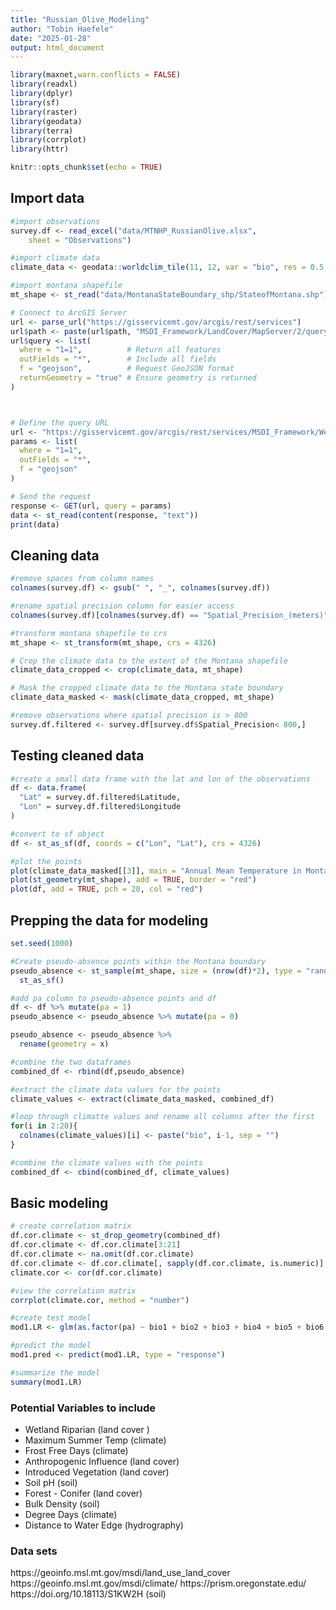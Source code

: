 ```yaml
---
title: "Russian_Olive_Modeling"
author: "Tobin Haefele"
date: "2025-01-28"
output: html_document
---
```


```r
library(maxnet,warn.conflicts = FALSE)
library(readxl)
library(dplyr)
library(sf)
library(raster)
library(geodata)
library(terra)
library(corrplot)
library(httr)

knitr::opts_chunk$set(echo = TRUE)
```

## Import data

```r
#import observations
survey.df <- read_excel("data/MTNHP_RussianOlive.xlsx", 
    sheet = "Observations")

#import climate data 
climate_data <- geodata::worldclim_tile(11, 12, var = "bio", res = 0.5, path = "data/") #not sure the tile is correct

#import montana shapefile
mt_shape <- st_read("data/MontanaStateBoundary_shp/StateofMontana.shp")

# Connect to ArcGIS Server
url <- parse_url("https://gisservicemt.gov/arcgis/rest/services")
url$path <- paste(url$path, "MSDI_Framework/LandCover/MapServer/2/query", sep = "/")
url$query <- list(
  where = "1=1",          # Return all features
  outFields = "*",        # Include all fields
  f = "geojson",          # Request GeoJSON format
  returnGeometry = "true" # Ensure geometry is returned
)



# Define the query URL
url <- "https://gisservicemt.gov/arcgis/rest/services/MSDI_Framework/WetlandsRiparian/MapServer/0"
params <- list(
  where = "1=1",
  outFields = "*",
  f = "geojson"
)

# Send the request
response <- GET(url, query = params)
data <- st_read(content(response, "text"))
print(data)


```

## Cleaning data
```r

#remove spaces from column names
colnames(survey.df) <- gsub(" ", "_", colnames(survey.df))

#rename spatial precision column for easier access
colnames(survey.df)[colnames(survey.df) == "Spatial_Precision_(meters)"] <- "Spatial_Precision"

#transform montana shapefile to crs
mt_shape <- st_transform(mt_shape, crs = 4326)

# Crop the climate data to the extent of the Montana shapefile
climate_data_cropped <- crop(climate_data, mt_shape)

# Mask the cropped climate data to the Montana state boundary
climate_data_masked <- mask(climate_data_cropped, mt_shape)

#remove observations where spatial precision is > 800 
survey.df.filtered <- survey.df[survey.df$Spatial_Precision< 800,]

```

## Testing cleaned data
```r

#create a small data frame with the lat and lon of the observations
df <- data.frame(
  "Lat" = survey.df.filtered$Latitude,
  "Lon" = survey.df.filtered$Longitude
)

#convert to sf object
df <- st_as_sf(df, coords = c("Lon", "Lat"), crs = 4326)

#plot the points
plot(climate_data_masked[[3]], main = "Annual Mean Temperature in Montana")
plot(st_geometry(mt_shape), add = TRUE, border = "red")
plot(df, add = TRUE, pch = 20, col = "red")


```

## Prepping the data for modeling
```r
set.seed(1000)

#Create pseudo-absence points within the Montana boundary
pseudo_absence <- st_sample(mt_shape, size = (nrow(df)*2), type = "random") %>% 
  st_as_sf()

#add pa column to pseudo-absence points and df
df <- df %>% mutate(pa = 1)
pseudo_absence <- pseudo_absence %>% mutate(pa = 0)

pseudo_absence <- pseudo_absence %>%
  rename(geometry = x)

#combine the two dataframes
combined_df <- rbind(df,pseudo_absence)

#extract the climate data values for the points
climate_values <- extract(climate_data_masked, combined_df)

#loop through climatte values and rename all columns after the first
for(i in 2:20){
  colnames(climate_values)[i] <- paste("bio", i-1, sep = "")
}

#combine the climate values with the points
combined_df <- cbind(combined_df, climate_values)
```

## Basic modeling
```r
# create correlation matrix
df.cor.climate <- st_drop_geometry(combined_df)
df.cor.climate <- df.cor.climate[3:21]
df.cor.climate <- na.omit(df.cor.climate)
df.cor.climate <- df.cor.climate[, sapply(df.cor.climate, is.numeric)]
climate.cor <- cor(df.cor.climate)

#view the correlation matrix
corrplot(climate.cor, method = "number")

#create test model
mod1.LR <- glm(as.factor(pa) ~ bio1 + bio2 + bio3 + bio4 + bio5 + bio6 + bio7 + bio8 + bio9 + bio10 + bio11 + bio12 + bio13 + bio14 + bio15 + bio16 + bio17 + bio18 + bio19, data = combined_df, family = binomial)

#predict the model
mod1.pred <- predict(mod1.LR, type = "response")

#summarize the model
summary(mod1.LR)

```

### Potential Variables to include
- Wetland Riparian (land cover )
- Maximum Summer Temp (climate)
- Frost Free Days (climate)
-  Anthropogenic Influence (land cover)
- Introduced Vegetation (land cover)
- Soil pH (soil)
- Forest - Conifer (land cover)
- Bulk Density (soil)
- Degree Days (climate)
-  Distance to Water Edge (hydrography)

### Data sets 
https://geoinfo.msl.mt.gov/msdi/land_use_land_cover
https://geoinfo.msl.mt.gov/msdi/climate/
https://prism.oregonstate.edu/
https://doi.org/10.18113/S1KW2H (soil)